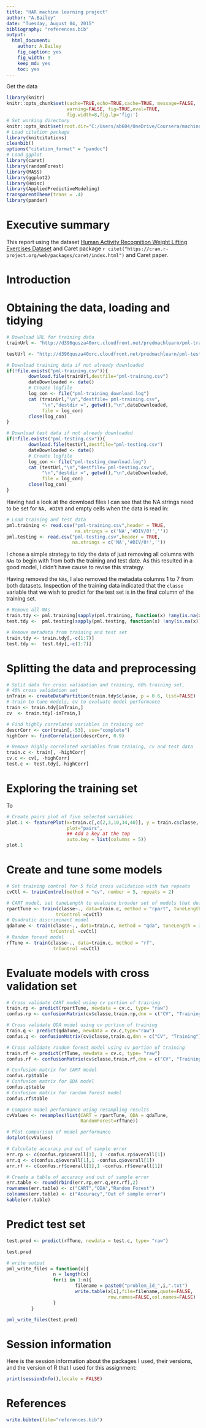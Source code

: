 ```yaml
---
title: "HAR machine learning project"
author: "A.Bailey"
date: "Tuesday, August 04, 2015"
bibliography: "references.bib"
output:
  html_document:
    author: A.Bailey
    fig_caption: yes
    fig_width: 9
    keep_md: yes
    toc: yes  
---
```

Get the data
```r
library(knitr)
knitr::opts_chunk$set(cache=TRUE,echo=TRUE,cache=TRUE, message=FALSE, 
                      warning=FALSE, fig=TRUE,eval=TRUE,
                      fig.width=8,fig.lp='fig:')
# Set working directory
knitr::opts_knit$set(root.dir="C:/Users/ab604/OneDrive/Coursera/machine_learning/HAR_machine_learning")
# Load citation package
library(knitcitations)
cleanbib()
options("citation_format" = "pandoc")
# Load ggplot
library(caret)
library(randomForest)
library(MASS)
library(ggplot2)
library(Hmisc)
library(AppliedPredictiveModeling)
transparentTheme(trans = .4)
library(pander)
```
# Executive summary
This report using the dataset [Human Activity Recognition Weight Lifting Exercises Dataset](http://groupware.les.inf.puc-rio.br/har) and Caret package
`r citet("https://cran.r-project.org/web/packages/caret/index.html")` and
Caret paper.

# Introduction

# Obtaining the data, loading and tidying

```r
# Download URL for training data
trainUrl <- "http://d396qusza40orc.cloudfront.net/predmachlearn/pml-training.csv"

testUrl <- "http://d396qusza40orc.cloudfront.net/predmachlearn/pml-testing.csv"

# Download training data if not already downloaded
if(!file.exists("pml-training.csv")){
        download.file(trainUrl,destfile="pml-training.csv")
        dateDownloaded <- date()
        # Create logfile
        log_con <- file("pml-training_download.log")
        cat (trainUrl,"\n","destfile= pml-training.csv",
             "\n","destdir =", getwd(),"\n",dateDownloaded, 
             file = log_con)
        close(log_con)
}

# Download test data if not already downloaded
if(!file.exists("pml-testing.csv")){
        download.file(testUrl,destfile="pml-testing.csv")
        dateDownloaded <- date()
        # Create logfile
        log_con <- file("pml-testing_download.log")
        cat (testUrl,"\n","destfile= pml-testing.csv",
             "\n","destdir =", getwd(),"\n",dateDownloaded, 
             file = log_con)
        close(log_con)
}
```

Having had a look at the download files I can see that the NA strings need to be set
for ` NA, #DIV0` and empty cells when the data is read in:

```r
# Load training and test data
pml.training <- read.csv("pml-training.csv",header = TRUE,
                         na.strings = c('NA','#DIV/0!',''))
pml.testing <- read.csv("pml-testing.csv",header = TRUE,
                        na.strings = c('NA','#DIV/0!',''))
```

I chose a simple strategy to tidy the data of just removing all columns with 
`NAs` to begin with from both the training and test date. As this resulted in 
a good model, I didn't have cause to revise this strategy.

Having removed the `NAs`, I also removed the metadata columns 1 to 7 from both
datasets. Inspection of the training data indicated that the `classe` variable
that we wish to predict for the test set is in the final column of the training
set.

```r
# Remove all NAs
train.tdy <- pml.training[sapply(pml.training, function(x) !any(is.na(x)))] 
test.tdy <-  pml.testing[sapply(pml.testing, function(x) !any(is.na(x)))]

# Remove metadata from training and test set
train.tdy <- train.tdy[,-c(1:7)]
test.tdy <-  test.tdy[,-c(1:7)]
```

# Splitting the data and preprocessing

```r
# Split data for cross validation and training, 60% training set, 
# 40% cross validation set
inTrain <- createDataPartition(train.tdy$classe, p = 0.6, list=FALSE)
# train to tune models, cv to evaluate model performance
train <- train.tdy[inTrain,]
cv  <- train.tdy[-inTrain,]

# Find highly correlated variables in training set
descrCorr <- cor(train[,-53], use="complete") 
highCorr <- findCorrelation(descrCorr, 0.9)

# Remove highly correlated variables from training, cv and test data
train.c <- train[, -highCorr]
cv.c <- cv[, -highCorr]
test.c <- test.tdy[,-highCorr]
```

# Exploring the training set

To

```r
# Create pairs plot of five selected variables
plot.1 <- featurePlot(x=train.c[,c(2,3,10,34,40)], y = train.c$classe, 
                      plot="pairs",
                      ## Add a key at the top
                      auto.key = list(columns = 5))
plot.1
```

# Create and tune some models

```r
# Set training control for 5 fold cross validation with two repeats
cvCtl <- trainControl(method = "cv", number = 5, repeats = 2)
```

```r
# CART model, set tuneLength to evaluate broader set of models that defualt of 3
rpartTune <- train(classe~., data=train.c, method = "rpart", tuneLength = 30,
                  trControl =cvCtl)                                        
# Quadratic discriminant model
qdaTune <- train(classe~., data=train.c, method = "qda", tuneLength = 30,
                trControl =cvCtl)    
# Random forest model
rfTune <- train(classe~., data=train.c, method = "rf",
                 trControl =cvCtl) 
```

# Evaluate models with cross validation set
```r
# Cross validate CART model using cv portion of training
train.rp <- predict(rpartTune, newdata = cv.c, type= "raw")
confus.rp <- confusionMatrix(cv$classe,train.rp,dnn = c("CV", "Training"))

# Cross validate QDA model using cv portion of training
train.q <- predict(qdaTune, newdata = cv.c,type="raw")
confus.q <- confusionMatrix(cv$classe,train.q,dnn = c("CV", "Training"))

# Cross validate random forest model using cv portion of training
train.rf <- predict(rfTune, newdata = cv.c, type= "raw")
confus.rf <- confusionMatrix(cv$classe,train.rf,dnn = c("CV", "Training"))

# Confusion matrix for CART model
confus.rp$table
# Confusion matrix for QDA model
confus.q$table
# Confusion matrix for random forest model
confus.rf$table

# Compare model performance using resampling results
cvValues <- resamples(list(CART = rpartTune, QDA = qdaTune, 
                           RandomForest=rfTune))

# Plot comparison of model performance
dotplot(cvValues)

# Calculate accuracy and out of sample error
err.rp <- c(confus.rp$overall[1], 1 -confus.rp$overall[1])
err.q <- c(confus.q$overall[1],1 -confus.q$overall[1])
err.rf <- c(confus.rf$overall[1],1 -confus.rf$overall[1])

# Create a table of accuracy and out of sample error
err.table <- round(rbind(err.rp,err.q,err.rf),2)
rownames(err.table) <- c("CART","QDA","Random Forest")
colnames(err.table) <- c("Accuracy","Out of sample error")
kable(err.table)
```

# Predict test set
```r
test.pred <- predict(rfTune, newdata = test.c, type= "raw")

test.pred

# write output
pml_write_files = function(x){
                 n = length(x)
                 for(i in 1:n){
                         filename = paste0("problem_id_",i,".txt")
                         write.table(x[i],file=filename,quote=FALSE,
                                     row.names=FALSE,col.names=FALSE)
                 }
         }

pml_write_files(test.pred)
```

# Session information
Here is the session information about the packages I used, their versions, and 
the version of R that I used for this assignment:
```r
print(sessionInfo(),locale = FALSE)
```

# References
```r
write.bibtex(file="references.bib")
```